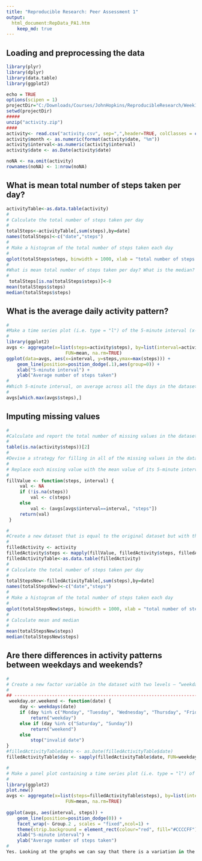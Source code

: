 ```yaml
---
title: "Reproducible Research: Peer Assessment 1"
output: 
  html_document:RepData_PA1.htm
    keep_md: true
---
```



## Loading and preprocessing the data
```r
library(plyr)
library(dplyr)
library(data.table)
library(ggplot2)

echo = TRUE  
options(scipen = 1)  
projectDir="C:/Downloads/Courses/JohnHopkins/ReproducibleResearch/Week1/project"
setwd(projectDir)
#####
unzip("activity.zip")
####
activity<- read.csv("activity.csv", sep=",",header=TRUE, colClasses = c("integer", "Date", "factor"))
activity$month <- as.numeric(format(activity$date, "%m"))
activity$interval<-as.numeric(activity$interval)
activity$date <- as.Date(activity$date) 

noNA <- na.omit(activity)
rownames(noNA) <- 1:nrow(noNA)
```

## What is mean total number of steps taken per day?
```r
activityTable<-as.data.table(activity)
#
# Calculate the total number of steps taken per day
#
totalSteps<-activityTable[,sum(steps),by=date]
names(totalSteps)<-c("date","steps")
#
# Make a histogram of the total number of steps taken each day
#
qplot(totalSteps$steps, binwidth = 1000, xlab = "total number of steps taken each day")
#
#What is mean total number of steps taken per day? What is the median?
#
 totalSteps[is.na(totalSteps$steps)]<-0
mean(totalSteps$steps)
median(totalSteps$steps)
```
## What is the average daily activity pattern?
```r
#
#Make a time series plot (i.e. type = "l") of the 5-minute interval (x-axis) and the average number of steps taken, averaged across all days (y-axis)
#
library(ggplot2) 
avgs <- aggregate(x=list(steps=activity$steps), by=list(interval=activity$interval), 
                      FUN=mean, na.rm=TRUE) 
ggplot(data=avgs, aes(x=interval, y=steps,ymax=max(steps))) + 
    geom_line(position=position_dodge(.1),aes(group=0)) + 
    xlab("5-minute interval") + 
    ylab("Average number of steps taken")
#
#Which 5-minute interval, on average across all the days in the dataset, contains the maximum number of steps?
#
avgs[which.max(avgs$steps),]
```
## Imputing missing values
```r
#
#Calculate and report the total number of missing values in the dataset (i.e. the total number of rows with NAs)
#
table(is.na(activity$steps))[2]
#
#Devise a strategy for filling in all of the missing values in the dataset. Calculate mean and populate.
#
# Replace each missing value with the mean value of its 5-minute interval
#
fillValue <- function(steps, interval) { 
     val <- NA 
     if (!is.na(steps)) 
         val <- c(steps) 
     else 
         val <- (avgs[avgs$interval==interval, "steps"]) 
     return(val) 
 } 

#
#Create a new dataset that is equal to the original dataset but with the missing data filled in.
#
filledActivity <- activity 
filledActivity$steps <- mapply(fillValue, filledActivity$steps, filledActivity$interval) 
filledActivityTable<-as.data.table(filledActivity)
#
# Calculate the total number of steps taken per day
#
totalStepsNew<-filledActivityTable[,sum(steps),by=date]
names(totalStepsNew)<-c("date","steps")
#
# Make a histogram of the total number of steps taken each day
#
qplot(totalStepsNew$steps, binwidth = 1000, xlab = "total number of steps taken each day")
# 
# Calculate mean and median
#
mean(totalStepsNew$steps)
median(totalStepsNew$steps)
```
## Are there differences in activity patterns between weekdays and weekends?
```r
#
# Create a new factor variable in the dataset with two levels – “weekday” and “weekend” indicating whether a given date is a weekday or weekend day.
#
## ------------------------------------------------------------------------ 
 weekday.or.weekend <- function(date) { 
     day <- weekdays(date) 
     if (day %in% c("Monday", "Tuesday", "Wednesday", "Thursday", "Friday")) 
         return("weekday") 
     else if (day %in% c("Saturday", "Sunday")) 
         return("weekend") 
     else 
         stop("invalid date") 
} 
#filledActivityTable$date <- as.Date(filledActivityTable$date) 
filledActivityTable$day <- sapply(filledActivityTable$date, FUN=weekday.or.weekend) 

#
# Make a panel plot containing a time series plot (i.e. type = "l") of the 5-minute interval (x-axis) and the average number of steps taken, averaged across all weekday days or weekend days (y-axis).
#
library(ggplot2) 
plot.new()
avgs <- aggregate(x=list(steps=filledActivityTable$steps), by=list(interval=filledActivityTable$interval,filledActivityTable$day), 
                      FUN=mean, na.rm=TRUE)
 
ggplot(avgs, aes(interval, steps)) + 
    geom_line(position=position_dodge(0)) +
    facet_wrap(~ Group.2 , scales = "fixed",ncol=1) + 
    theme(strip.background = element_rect(colour="red", fill="#CCCCFF"))+
    xlab("5-minute interval") + 
    ylab("Average number of steps taken") 
#
Yes. Looking at the graphs we can say that there is a variation in the activities between weekdays and weekends
```
## 
